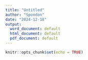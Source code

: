 ---
title: "Untitled"
author: "Spondon"
date: "2024-12-18"
output:
  word_document: default
  html_document: default
  pdf_document: default
---

```{r setup, include=FALSE}
knitr::opts_chunk$set(echo = TRUE)
```

